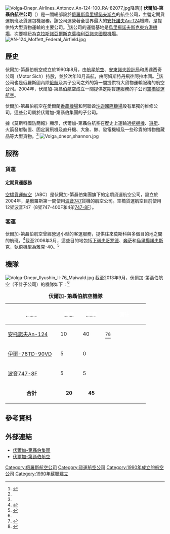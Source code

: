 {{expand|time=2013-10-18T23:06:55+00:00}}
{{refimprove|time=2013-10-18T23:06:55+00:00}}
{{Infobox Airline
| airline        = 伏爾加-第聶伯航空 <br> Авиакомпания «Волга-Днепр» <br> Volga-Dnepr Airlines
| image          = Volga-Dnepr Group logo.svg
| image_size     = 
| IATA           = VI
| ICAO           = VDA
| callsign       = Volga-Dnepr
| founded        = 1990年
| commenced      = 1991年
| ceased         = 
| hubs           = {{nowrap|{{RUS}} [[烏里揚諾夫斯克東方港機場|烏里揚諾夫斯克東方港機場]]}}
| secondary_hubs = 
| focus_cities   = 
| frequent_flyer = 
| lounge         = 
| alliance       = 
| subsidiaries   = {{flagicon|DEU}} [[德國貨運航空|德國貨運航空]] <br> {{flagicon|RUS}} [[空橋貨運航空|空橋貨運航空]] <br> {{flagicon|RUS}} [[横越货运航空|横越货运航空]]
| fleet_size     = 24（另有12架訂單）
| destinations   = 
| parent         = 
| company_slogan = 
| headquarters   = {{RUS}} [[乌里扬诺夫斯克|乌里扬诺夫斯克]]
| key_people     = 
| website        = [http://www.volga-dnepr.com/ volga-dnepr.com]
}}
[[File:Volga-Dnepr_Airlines_Antonov_An-124-100_RA-82077.jpg|alt=伏尔加-第聂伯航空的安-124-100在西安咸阳国际机场降落]]降落]]
'''伏爾加-第聶伯航空公司'''（{{lang-ru|ООО «Авиакомпания «Волга-Днепр»}}）是一間總部設於[[俄羅斯|俄羅斯]][[烏里揚諾夫斯克|烏里揚諾夫斯克]]的航空公司，主營定期貨運航班及貨運包機服務。該公司運營著全世界最大的[[安托諾夫An-124|安托諾夫An-124]]機隊，是提供特大型貨物運輸的主要公司。<ref name="defensebrief">{{cite journal|title=Volga-Dnepr and the AN-124-100|author=-|url=http://mdb.cast.ru/mdb/1-2009/item5/article1/|journal=Moscow Defense Brief|publisher=Centre for Analysis of Strategies and Technologies|accessdate=2009-05-19|issue=1 (15) / 2009|archive-url=https://web.archive.org/web/20090324074834/http://mdb.cast.ru/mdb/1-2009/item5/article1/|archive-date=2009-03-24|dead-url=yes}}</ref>該公司的運營基地是[[烏里揚諾夫斯克東方港機場|烏里揚諾夫斯克東方港機場]]，次要樞紐為[[克拉斯諾亞爾斯克|克拉斯諾亞爾斯克]][[葉梅利亞諾夫國際機場|葉梅利亞諾夫國際機場]]。
[[Image:AN-124_Moffett_Federal_Airfield.jpg|thumb]]

==歷史==
伏爾加-第聶伯航空成立於1990年8月，由[[航星航空|航星航空]]、[[安东诺夫航空科学技术联合体|安東諾夫設計局]]和馬達西奇公司（Motor Sich）持股，並於次年10月首航，由阿姆斯特丹飛往阿拉木圖。<ref name="defensebrief"/>該公司也是俄羅斯國內除[[俄羅斯航空|俄航]]及其子公司之外的第一間提供特大貨物運輸服務的航空公司。2004年，伏爾加-第聶伯航空成立一間提供定期貨運服務的子公司[[空橋貨運航空|空橋貨運航空]]。

伏爾加-第聶伯航空在愛爾蘭[[香農機場|香農機場]]和阿聯酋[[沙迦國際機場|沙迦國際機場]]設有單獨的維修公司，這些公司屬於伏爾加-第聶伯集團的子公司。

據《莫斯科國防簡報》顯示，伏爾加-第聶伯航空在歷史上運輸過[[挖土機|挖掘機]]、[[遊艇|遊艇]]、火箭發射裝置、固定翼飛機及直升機、大象、鯨、發電機組及一些珍貴的博物館藏品等大型貨物。<ref name="defensebrief"/>
[[Image:Volga_dnepr_shannon.jpg|thumb]]

==服務==

===貨運===

====定期貨運服務====
[[空橋貨運航空|空橋貨運航空]]（ABC）是伏爾加-第聶伯集團旗下的定期貨運航空公司，設立於2004年，是俄羅斯第一間使用[[波音747|波音747]]貨機的航空公司。空橋貨運航空目前使用12架波音747（8架747-400F和4架[[波音747-8|747-8F]]）。

===客運===
伏爾加-第聶伯航空曾經營過小型的客運服務，提供往來莫斯科與多個目的地之間的航班，<ref>{{Cite web|url=http://www.volga-dnepr.com/eng/group/companies/history/|title=Group history|accessdate=2018-10-26|publisher=Volga-Dnepr|archiveurl=https://web.archive.org/web/20131019093532/http://www.volga-dnepr.com/eng/group/companies/history/|archivedate=2013-10-19|dead-url=no}}</ref>截至2006年3月，這些目的地包括[[下诺夫哥罗德|下诺夫哥罗德]]、[[奔萨|奔萨]]和[[烏里揚諾夫斯克|烏里揚諾夫斯克]]，執飛機型為雅克-40。<ref name=":0">{{Cite web|url=http://www.volga-dnepr.com/eng/group/companies/profile/|title=Company Profile|accessdate=2018-10-26|publisher=Volga-Dnepr|archiveurl=https://web.archive.org/web/20140215041218/http://www.volga-dnepr.com/eng/group/companies/profile/|archivedate=2014-02-15|dead-url=no}}</ref>

==機隊==
[[File:Volga-Dnepr_Ilyushin_Il-76_Maiwald.jpg|thumb]]
截至2013年9月，伏爾加-第聶伯航空（不計子公司）的機隊如下：<ref name=":0" />

<div class="center">
{| class="toccolours" border="1" cellpadding="3" style="border-collapse:collapse"
|+ '''伏爾加-第聶伯航空機隊'''
|- style="background:#082567;"
!style="width:150px;" |<abbr title="飛機型號"><span style="color:white;">機型</abbr>
!style="width:55px;" |<abbr title="現時服役數量"><span style="color:white;">數量</abbr>
!style="width:55px;" |<abbr title="未交付訂單數量"><span style="color:white;">訂購</abbr>
!style="width:120px;" |<span style="color:white;">備註
|-
|[[安托諾夫An-124|安托諾夫An-124]]
|10
|40
|<ref>{{Cite web|url=http://www.expert.ru/articles/2009/12/25/snova_ruslan?esr=4|title=Снова за грузовик|accessdate=2018-10-26|date=2009-12-25|publisher=Эксперт|language=ru|archiveurl=https://archive.today/20120729195118/http://expert.ru/2009/12/25/snova_ruslan/?esr=4|archivedate=2012-07-29|dead-url=yes}}</ref><ref>{{Cite web|url=http://www.aircargoworld.com/Air-Cargo-News/2011/09/is-the-born-again-an-124-ready-for-reconstruction/272278|title=Is the born-again AN-124 ready for reconstruction?|accessdate=2018-10-26|publisher=Air Cargo World|archiveurl=https://web.archive.org/web/20130829021622/http://www.aircargoworld.com/Air-Cargo-News/2011/09/is-the-born-again-an-124-ready-for-reconstruction/272278|archivedate=2013-08-29|dead-url=no}}</ref>
|-
|[[伊留申76|伊爾-76TD-90VD]]
|5
|0
|
|-
|[[波音747-8|波音747-8F]]
|5
|5
|
|-
|align=center|'''合計'''
|align=center|'''20'''
|align=center|'''45'''
|
|}
</div>

==參考資料==
{{reflist|2}}

==外部連結==
{{commons category|Volga-Dnepr}}
*[http://www.volga-dnepr.com/ 伏爾加-第聶伯集團] {{Wayback|url=http://www.volga-dnepr.com/ |date=20201027170826 }}
*[http://airline.volga-dnepr.com/ 伏爾加-第聶伯航空] {{Wayback|url=http://airline.volga-dnepr.com/ |date=20130907101616 }}
{{Airlines of Russia}}
{{IATA成員|獨聯體}}
[[Category:俄羅斯航空公司|Category:俄羅斯航空公司]]
[[Category:貨運航空公司|Category:貨運航空公司]]
[[Category:1990年成立的航空公司|Category:1990年成立的航空公司]]
[[Category:1990年蘇聯建立|Category:1990年蘇聯建立]]